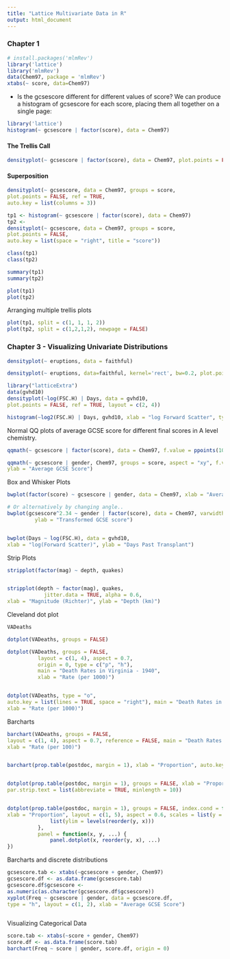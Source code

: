 ```yaml
---
title: "Lattice Multivariate Data in R"
output: html_document
---
```


### Chapter 1
```r
# install.packages('mlmRev')
library('lattice')
library('mlmRev')
data(Chem97, package = 'mlmRev')
xtabs(~ score, data=Chem97)
```


- Is the gcsescore different for different values of score? 
We can produce a histogram of gcsescore for each score, placing them all together on a single page: 

```r
library('lattice')
histogram(~ gcsescore | factor(score), data = Chem97)
```

#### The Trellis Call

```r
densityplot(~ gcsescore | factor(score), data = Chem97, plot.points = FALSE, ref = TRUE)
```


#### Superposition
```r
densityplot(~ gcsescore, data = Chem97, groups = score,
plot.points = FALSE, ref = TRUE,
auto.key = list(columns = 3))
```

```r
tp1 <- histogram(~ gcsescore | factor(score), data = Chem97)
tp2 <-
densityplot(~ gcsescore, data = Chem97, groups = score,
plot.points = FALSE,
auto.key = list(space = "right", title = "score"))

class(tp1)
class(tp2)

summary(tp1)
summary(tp2)

plot(tp1)
plot(tp2)

```

Arranging multiple trellis plots
```r
plot(tp1, split = c(1, 1, 1, 2))
plot(tp2, split = c(1,2,1,2), newpage = FALSE)
```



### Chapter 3 - Visualizing Univariate Distributions

```r
densityplot(~ eruptions, data = faithful)
```

```r
densityplot(~ eruptions, data=faithful, kernel='rect', bw=0.2, plot.points='rug', n=200)
```


```r
library("latticeExtra")
data(gvhd10)
densityplot(~log(FSC.H) | Days, data = gvhd10,
plot.points = FALSE, ref = TRUE, layout = c(2, 4))
```


```r
histogram(~log2(FSC.H) | Days, gvhd10, xlab = "log Forward Scatter", type = "density", nint = 50, layout = c(2, 4))
```


Normal QQ plots of average GCSE score for different final scores in A level chemistry.
```r
qqmath(~ gcsescore | factor(score), data = Chem97, f.value = ppoints(100))
```


```r

qqmath(~ gcsescore | gender, Chem97, groups = score, aspect = "xy", f.value = ppoints(100), auto.key = list(space = "right"), xlab = "Standard Normal Quantiles",
ylab = "Average GCSE Score")

```


Box and Whisker Plots
```r
bwplot(factor(score) ~ gcsescore | gender, data = Chem97, xlab = "Average GCSE Score")

# Or alternatively by changing angle..
bwplot(gcsescore^2.34 ~ gender | factor(score), data = Chem97, varwidth = TRUE, layout = c(6, 1),
         ylab = "Transformed GCSE score")


bwplot(Days ~ log(FSC.H), data = gvhd10,
xlab = "log(Forward Scatter)", ylab = "Days Past Transplant")


```


Strip Plots
```r

stripplot(factor(mag) ~ depth, quakes)


stripplot(depth ~ factor(mag), quakes,
            jitter.data = TRUE, alpha = 0.6,
xlab = "Magnitude (Richter)", ylab = "Depth (km)")
```


Cleveland dot plot
```r
VADeaths

dotplot(VADeaths, groups = FALSE)

dotplot(VADeaths, groups = FALSE,
          layout = c(1, 4), aspect = 0.7,
          origin = 0, type = c("p", "h"),
          main = "Death Rates in Virginia - 1940",
          xlab = "Rate (per 1000)")


dotplot(VADeaths, type = "o",
auto.key = list(lines = TRUE, space = "right"), main = "Death Rates in Virginia - 1940",
xlab = "Rate (per 1000)")
```


Barcharts
```r
barchart(VADeaths, groups = FALSE,
layout = c(1, 4), aspect = 0.7, reference = FALSE, main = "Death Rates in Virginia - 1940",
xlab = "Rate (per 100)")


barchart(prop.table(postdoc, margin = 1), xlab = "Proportion", auto.key = list(adj = 1))


dotplot(prop.table(postdoc, margin = 1), groups = FALSE, xlab = "Proportion",
par.strip.text = list(abbreviate = TRUE, minlength = 10))


dotplot(prop.table(postdoc, margin = 1), groups = FALSE, index.cond = function(x, y) median(x),
xlab = "Proportion", layout = c(1, 5), aspect = 0.6, scales = list(y = list(relation = "free", rot = 0)), prepanel = function(x, y) {
              list(ylim = levels(reorder(y, x)))
          },
          panel = function(x, y, ...) {
              panel.dotplot(x, reorder(y, x), ...)
})
```


Barcharts and discrete distributions
```r
gcsescore.tab <- xtabs(~gcsescore + gender, Chem97)
gcsescore.df <- as.data.frame(gcsescore.tab)
gcsescore.df$gcsescore <-
as.numeric(as.character(gcsescore.df$gcsescore))
xyplot(Freq ~ gcsescore | gender, data = gcsescore.df,
type = "h", layout = c(1, 2), xlab = "Average GCSE Score")
```



```r
```


Visualizing Categorical Data
```r
score.tab <- xtabs(~score + gender, Chem97)
score.df <- as.data.frame(score.tab)
barchart(Freq ~ score | gender, score.df, origin = 0)
```



```r
```



```r
```



```r
```



```r
```



```r
```